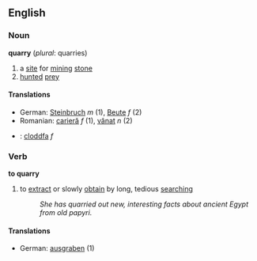 ==English==
===Noun===
'''quarry''' (''plural'': quarries)
# a [[site]] for [[mine|mining]] [[stone]]
# [[hunted]] [[prey]]
====Translations====
*German: [[Steinbruch]] ''m'' (1), [[Beute]] ''f'' (2)
*Romanian: [[carieră]] ''f'' (1), [[vânat]] ''n'' (2)
*{{cy}}: [[cloddfa]] ''f''
===Verb===
'''to quarry'''
# to [[extract]] or slowly [[obtain]] by long, tedious [[search]]ing
#:''She has quarried out new, interesting facts about ancient Egypt from old papyri.''
====Translations====
*German: [[ausgraben]] (1)